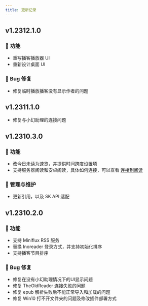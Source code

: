 ```yaml
---
title: 更新记录
---
```


## v1.2312.1.0

### 🚀 功能

- 重写播客播放器 UI
- 重新设计桌面 UI

### 🐛 Bug 修复

- 修复临时播放播客没有显示作者的问题

## v1.2311.1.0

- 修复与小幻助理的连接问题

## v1.2310.3.0

### 🚀 功能

- 改今日未读为速览，并提供时间跨度设置项
- 支持服务器阅读和安卓阅读，具体如何连接，可以查看 [连接到阅读](./connect-legado)

### 🧰 管理与维护

- 更新引用，以及 SK API 适配

## v1.2310.2.0

### 🚀 功能

- 支持 Miniflux RSS 服务
- 替换 Inoreader 登录方式，并支持初始化排序
- 支持播客节目排序

### 🐛 Bug 修复

- 修复在没有小幻助理情况下的UI显示问题
- 修复 TheOldReader 连接失败的问题
- 修复 epub 解析失败后不能正常导入和加载的问题
- 修复 Win10 打不开文件夹的问题及修改插件部署方式